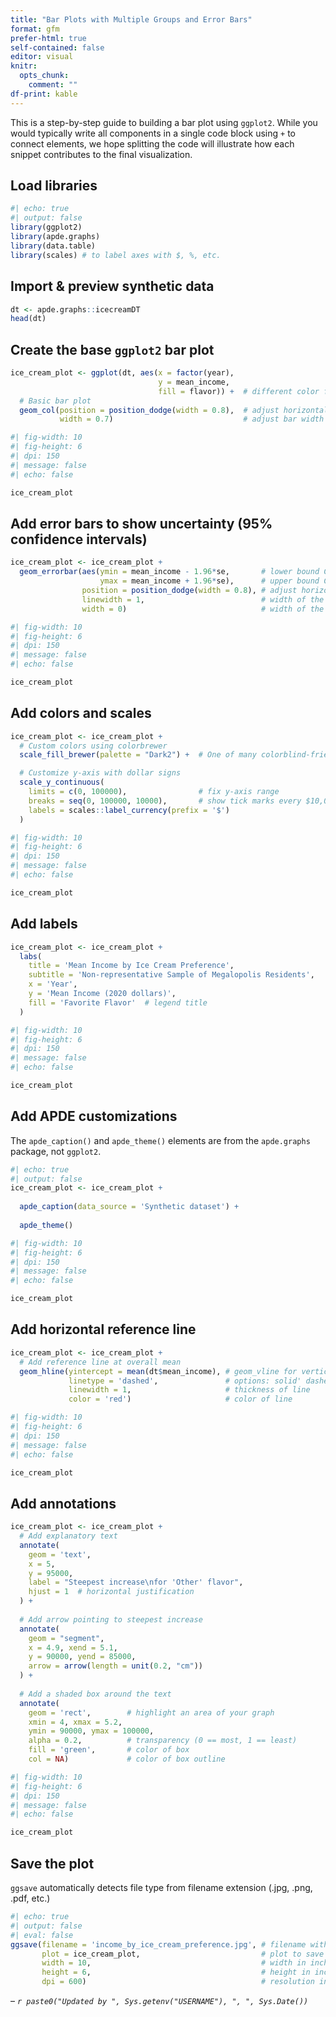 ```yaml
---
title: "Bar Plots with Multiple Groups and Error Bars"
format: gfm
prefer-html: true
self-contained: false
editor: visual
knitr:
  opts_chunk:
    comment: ""
df-print: kable
---
```


This is a step-by-step guide to building a bar plot using `ggplot2`. While you would typically write all components in a single code block using `+` to connect elements, we hope splitting the code will illustrate how each snippet contributes to the final visualization.

## Load libraries

```r
#| echo: true
#| output: false
library(ggplot2)
library(apde.graphs)
library(data.table)
library(scales) # to label axes with $, %, etc. 
```

## Import & preview synthetic data

```r
dt <- apde.graphs::icecreamDT
head(dt)
```

## Create the base `ggplot2` bar plot

```r
ice_cream_plot <- ggplot(dt, aes(x = factor(year), 
                                 y = mean_income,
                                 fill = flavor)) +  # different color for each flavor
  # Basic bar plot
  geom_col(position = position_dodge(width = 0.8),  # adjust horizontally to show groups
           width = 0.7)                             # adjust bar width
```

```r
#| fig-width: 10 
#| fig-height: 6 
#| dpi: 150 
#| message: false
#| echo: false

ice_cream_plot
```

## Add error bars to show uncertainty (95% confidence intervals)

```r
ice_cream_plot <- ice_cream_plot + 
  geom_errorbar(aes(ymin = mean_income - 1.96*se,       # lower bound CI
                    ymax = mean_income + 1.96*se),      # upper bound CI
                position = position_dodge(width = 0.8), # adjust horizontally to align with bars
                linewidth = 1,                          # width of the error bar
                width = 0)                              # width of the horizontal lines at the ends of the bar
```

```r
#| fig-width: 10 
#| fig-height: 6 
#| dpi: 150 
#| message: false
#| echo: false

ice_cream_plot
```

## Add colors and scales

```r
ice_cream_plot <- ice_cream_plot +
  # Custom colors using colorbrewer
  scale_fill_brewer(palette = "Dark2") +  # One of many colorblind-friendly palettes

  # Customize y-axis with dollar signs
  scale_y_continuous(
    limits = c(0, 100000),                # fix y-axis range
    breaks = seq(0, 100000, 10000),       # show tick marks every $10,000
    labels = scales::label_currency(prefix = '$')
  )
```

```r
#| fig-width: 10 
#| fig-height: 6 
#| dpi: 150 
#| message: false
#| echo: false

ice_cream_plot
```

## Add labels

```r
ice_cream_plot <- ice_cream_plot +
  labs(
    title = 'Mean Income by Ice Cream Preference',
    subtitle = 'Non-representative Sample of Megalopolis Residents',
    x = 'Year',
    y = 'Mean Income (2020 dollars)', 
    fill = 'Favorite Flavor'  # legend title
  )
```

```r
#| fig-width: 10 
#| fig-height: 6 
#| dpi: 150 
#| message: false
#| echo: false

ice_cream_plot
```

## Add APDE customizations

The `apde_caption()` and `apde_theme()` elements are from the `apde.graphs` package, not `ggplot2`.

```r
#| echo: true
#| output: false
ice_cream_plot <- ice_cream_plot +
  
  apde_caption(data_source = 'Synthetic dataset') +
  
  apde_theme()
```

```r
#| fig-width: 10 
#| fig-height: 6 
#| dpi: 150 
#| message: false
#| echo: false

ice_cream_plot
```

## Add horizontal reference line

```r
ice_cream_plot <- ice_cream_plot +
  # Add reference line at overall mean
  geom_hline(yintercept = mean(dt$mean_income), # geom_vline for vertical line
             linetype = 'dashed',               # options: solid' dashed, dotdash, longdash, twodash
             linewidth = 1,                     # thickness of line
             color = 'red')                     # color of line
```

```r
#| fig-width: 10 
#| fig-height: 6 
#| dpi: 150 
#| message: false
#| echo: false

ice_cream_plot
```

## Add annotations

```r
ice_cream_plot <- ice_cream_plot +
  # Add explanatory text
  annotate(
    geom = 'text',
    x = 5,
    y = 95000,
    label = "Steepest increase\nfor 'Other' flavor",
    hjust = 1  # horizontal justification
  ) + 
  
  # Add arrow pointing to steepest increase
  annotate(
    geom = "segment",
    x = 4.9, xend = 5.1,
    y = 90000, yend = 85000,
    arrow = arrow(length = unit(0.2, "cm"))
  ) +
  
  # Add a shaded box around the text
  annotate(
    geom = 'rect',        # highlight an area of your graph
    xmin = 4, xmax = 5.2, 
    ymin = 90000, ymax = 100000,
    alpha = 0.2,          # transparency (0 == most, 1 == least)
    fill = 'green',       # color of box 
    col = NA)             # color of box outline
```

```r
#| fig-width: 10 
#| fig-height: 6 
#| dpi: 150 
#| message: false
#| echo: false

ice_cream_plot
```

## Save the plot

`ggsave` automatically detects file type from filename extension (.jpg, .png, .pdf, etc.)

```r
#| echo: true
#| output: false
#| eval: false
ggsave(filename = 'income_by_ice_cream_preference.jpg', # filename with extension
       plot = ice_cream_plot,                           # plot to save
       width = 10,                                      # width in inches
       height = 6,                                      # height in inches
       dpi = 600)                                       # resolution in dots per inch
```

-- *`r paste0("Updated by ", Sys.getenv("USERNAME"), ", ", Sys.Date())`*
